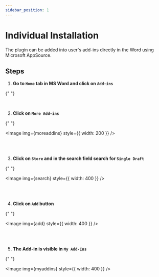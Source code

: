 ```yaml
---
sidebar_position: 1
---
```



# Individual Installation

The plugin can be added into user's add-ins directly in the Word using
Microsoft AppSource.

## Steps

1. **Go to `Home` tab in MS Word and click on `Add-ins`**

{" "}

<Image img={home} />

<br />
<br />

2. **Click on `More Add-ins`**

{" "}

<Image img={moreaddins} style={{ width: 200 }} />

<br />
<br />

3. **Click on `Store` and in the search field search for `Single Draft`**

{" "}

<Image img={search} style={{ width: 400 }} />

<br />
<br />

4. **Click on `Add` button**

{" "}

<Image img={add} style={{ width: 400 }} />

<br />
<br />

5. **The Add-in is visible in `My Add-Ins`**

{" "}

<Image img={myaddins} style={{ width: 400 }} />
